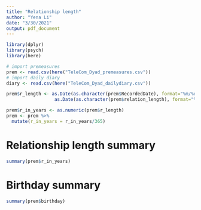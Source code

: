 ```yaml
---
title: "Relationship length"
author: "Yena Li"
date: "3/30/2021"
output: pdf_document
---
```


```r
library(dplyr)
library(psych)
library(here)
```

```r
# import premeasures
prem <- read.csv(here("TeleCom_Dyad_premeasures.csv"))
# import daily diary
diary <- read.csv(here("TeleCom_Dyad_dailydiary.csv"))
```

```r
prem$r_length <- as.Date(as.character(prem$RecordedDate), format="%m/%d/%y")-
                  as.Date(as.character(prem$relation_length), format="%m/%d/%y")
```

```r
prem$r_in_years <- as.numeric(prem$r_length) 
prem <- prem %>%
  mutate(r_in_years = r_in_years/365)
```

# Relationship length summary

```r
summary(prem$r_in_years)
```

# Birthday summary

```r
summary(prem$birthday)
```

